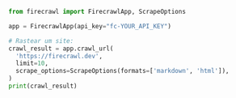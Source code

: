 ```python Python
from firecrawl import FirecrawlApp, ScrapeOptions

app = FirecrawlApp(api_key="fc-YOUR_API_KEY")

# Rastear um site:
crawl_result = app.crawl_url(
  'https://firecrawl.dev', 
  limit=10, 
  scrape_options=ScrapeOptions(formats=['markdown', 'html']),
)
print(crawl_result)
```
